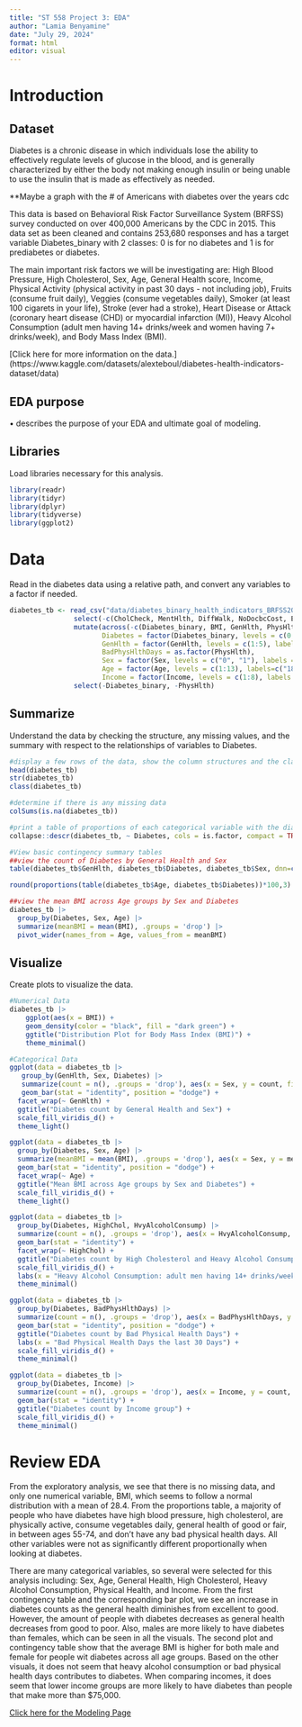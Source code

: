 ```yaml
---
title: "ST 558 Project 3: EDA"
author: "Lamia Benyamine"
date: "July 29, 2024"
format: html
editor: visual
---
```


# Introduction

## Dataset

Diabetes is a chronic disease in which individuals lose the ability to effectively regulate levels of glucose in the blood, and is generally characterized by either the body not making enough insulin or being unable to use the insulin that is made as effectively as needed.

**Maybe a graph with the # of Americans with diabetes over the years cdc

This data is based on Behavioral Risk Factor Surveillance System (BRFSS) survey conducted  on over 400,000 Americans by the CDC in 2015. This data set as been cleaned and contains 253,680 responses and has a target variable Diabetes_binary with 2 classes: 0 is for no diabetes and 1 is for prediabetes or diabetes.

The main important risk factors we will be investigating are: High Blood Pressure, High Cholesterol, Sex, Age, General Health score, Income, Physical Activity (physical activity in past 30 days - not including job), Fruits (consume fruit daily), Veggies (consume vegetables daily), Smoker (at least 100 cigarets in your life), Stroke (ever had a stroke), Heart Disease or Attack (coronary heart disease (CHD) or myocardial infarction (MI)), Heavy Alcohol Consumption (adult men having 14+ drinks/week and women having 7+ drinks/week), and Body Mass Index (BMI).

[Click here for more information on the data.] (https://www.kaggle.com/datasets/alexteboul/diabetes-health-indicators-dataset/data)

## EDA purpose

• describes the purpose of your EDA and ultimate goal of modeling.



## Libraries
Load libraries necessary for this analysis.

```r
library(readr)
library(tidyr)
library(dplyr)
library(tidyverse)
library(ggplot2)
```

# Data

Read in the diabetes data using a relative path, and convert any variables to a factor if needed. 

```r
diabetes_tb <- read_csv("data/diabetes_binary_health_indicators_BRFSS2015.csv", show_col_types = FALSE) |>
                select(-c(CholCheck, MentHlth, DiffWalk, NoDocbcCost, Education)) |>
                mutate(across(-c(Diabetes_binary, BMI, GenHlth, PhysHlth, Sex, Age, Income), \(x) factor(x, levels = c("0","1"), labels = c("No", "Yes"))),
                       Diabetes = factor(Diabetes_binary, levels = c(0:1), labels = c("no diabetes", "diabetes")),
                       GenHlth = factor(GenHlth, levels = c(1:5), labels = c("excellent", "very good", "good", "fair", "poor")),
                       BadPhysHlthDays = as.factor(PhysHlth), 
                       Sex = factor(Sex, levels = c("0", "1"), labels = c("Female", "Male")),
                       Age = factor(Age, levels = c(1:13), labels=c("18-24", "25-34", "25-34", "35-44", "35-44", "45-54", "45-54", "55-64", "55-64", "65-74", "65-74", "75+", "75+")),
                       Income = factor(Income, levels = c(1:8), labels = c("less than $10k","less than $35k", "less than $35k", "less than $35k", "less than $35k", "less than $75k", "less than $75k", "more than $75k" ))) |>
                select(-Diabetes_binary, -PhysHlth)
```

## Summarize
Understand the data by checking the structure, any missing values, and the summary with respect to the relationships of variables to Diabetes. 

```r
#display a few rows of the data, show the column structures and the class
head(diabetes_tb)
str(diabetes_tb)
class(diabetes_tb)

#determine if there is any missing data
colSums(is.na(diabetes_tb))

#print a table of proportions of each categorical variable with the diabetes response variable
collapse::descr(diabetes_tb, ~ Diabetes, cols = is.factor, compact = TRUE)

#View basic contingency summary tables
##view the count of Diabetes by General Health and Sex
table(diabetes_tb$GenHlth, diabetes_tb$Diabetes, diabetes_tb$Sex, dnn=c("General Health", "Diabetes", "Sex"))

round(proportions(table(diabetes_tb$Age, diabetes_tb$Diabetes))*100,3)

##view the mean BMI across Age groups by Sex and Diabetes
diabetes_tb |>
  group_by(Diabetes, Sex, Age) |>
  summarize(meanBMI = mean(BMI), .groups = 'drop') |>
  pivot_wider(names_from = Age, values_from = meanBMI)
```

## Visualize
Create plots to visualize the data.

```r
#Numerical Data
diabetes_tb |>
    ggplot(aes(x = BMI)) +
    geom_density(color = "black", fill = "dark green") +
    ggtitle("Distribution Plot for Body Mass Index (BMI)") +
    theme_minimal()

#Categorical Data
ggplot(data = diabetes_tb |>
   group_by(GenHlth, Sex, Diabetes) |>
   summarize(count = n(), .groups = 'drop'), aes(x = Sex, y = count, fill = Diabetes)) +
   geom_bar(stat = "identity", position = "dodge") +
  facet_wrap(~ GenHlth) +
  ggtitle("Diabetes count by General Health and Sex") +
  scale_fill_viridis_d() +
  theme_light()

ggplot(data = diabetes_tb |>
  group_by(Diabetes, Sex, Age) |>
  summarize(meanBMI = mean(BMI), .groups = 'drop'), aes(x = Sex, y = meanBMI, fill = Diabetes)) +
  geom_bar(stat = "identity", position = "dodge") +
  facet_wrap(~ Age) +
  ggtitle("Mean BMI across Age groups by Sex and Diabetes") +
  scale_fill_viridis_d() +
  theme_light()

ggplot(data = diabetes_tb |>
  group_by(Diabetes, HighChol, HvyAlcoholConsump) |>
  summarize(count = n(), .groups = 'drop'), aes(x = HvyAlcoholConsump, y = count, fill = Diabetes)) +
  geom_bar(stat = "identity") +
  facet_wrap(~ HighChol) +
  ggtitle("Diabetes count by High Cholesterol and Heavy Alcohol Consumption") +
  scale_fill_viridis_d() +
  labs(x = "Heavy Alcohol Consumption: adult men having 14+ drinks/week and women having 7+ drinks/week")+
  theme_minimal()

ggplot(data = diabetes_tb |>
  group_by(Diabetes, BadPhysHlthDays) |>
  summarize(count = n(), .groups = 'drop'), aes(x = BadPhysHlthDays, y = count, fill = Diabetes)) +
  geom_bar(stat = "identity", position = "dodge") +
  ggtitle("Diabetes count by Bad Physical Health Days") +
  labs(x = "Bad Physical Health Days the last 30 Days") +
  scale_fill_viridis_d() +
  theme_minimal()

ggplot(data = diabetes_tb |>
  group_by(Diabetes, Income) |>
  summarize(count = n(), .groups = 'drop'), aes(x = Income, y = count, fill = Diabetes)) +
  geom_bar(stat = "identity") +
  ggtitle("Diabetes count by Income group") +
  scale_fill_viridis_d() +
  theme_minimal()
```

# Review EDA

From the exploratory analysis, we see that there is no missing data, and only one numerical variable, BMI, which seems to follow a normal distribution with a mean of 28.4. From the proportions table, a majority of people who have diabetes have high blood pressure, high cholesterol, are physically active, consume vegetables daily, general health of good or fair, in between ages 55-74, and don't have any bad physical health days. All other variables were not as significantly different proportionally when looking at diabetes.

There are many categorical variables, so several were selected for this analysis including: Sex, Age, General Health, High Cholesterol, Heavy Alcohol Consumption, Physical Health, and Income. From the first contingency table and the corresponding bar plot, we see an increase in diabetes counts as the general health diminishes from excellent to good. However, the amount of people with diabetes decreases as general health decreases from good to poor. Also, males are more likely to have diabetes than females, which can be seen in all the visuals. The second plot and contingency table show that the average BMI is higher for both male and female for people wit diabetes across all age groups. Based on the other visuals, it does not seem that heavy alcohol consumption or bad physical health days contributes to diabetes. When comparing incomes, it does seem that lower income groups are more likely to have diabetes than people that make more than $75,000.

[Click here for the Modeling Page](Modeling.html)